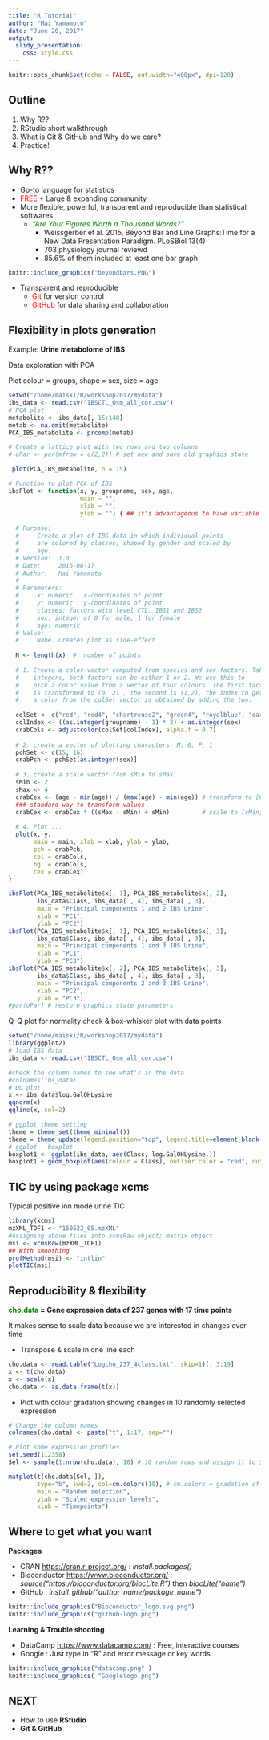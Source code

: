 ```yaml
---
title: "R Tutorial"
author: "Mai Yamamoto"
date: "June 20, 2017"
output: 
  slidy_presentation:
    css: style.css
---
```


```r
knitr::opts_chunk$set(echo = FALSE, out.width="400px", dpi=120)
```

## Outline

1. Why R??
2. RStudio short walkthrough 
3. What is Git & GitHub and Why do we care?
4. Practice! 

## Why R??

- Go-to language for statistics 
- <span style="color:red">FREE</span> + Large & expanding community 
- More flexible, powerful, transparent and reproducible than statistical softwares
  + *<span style="color:green">"Are Your Figures Worth a Thousand Words?"</span>*
    + Weissgerber et al. 2015, Beyond Bar and Line Graphs:Time for a New Data Presentation Paradigm. PLoSBiol 13(4)
    + 703 physiology journal reviewd 
    + 85.6% of them included at least one bar graph

```r
knitr::include_graphics("beyondbars.PNG")
```

  + Transparent and reproducible 
    + <span style="color:red">Git</span> for version control 
    + <span style="color:red">GitHub</span> for data sharing and collaboration

## Flexibility in plots generation
Example: **Urine metabolome of IBS**

Data exploration with PCA

Plot colour = groups, shape = sex, size = age

```r
setwd("/home/maiski/R/workshop2017/mydata")
ibs_data <- read.csv("IBSCTL_Osm_all_cor.csv")
# PCA plot
metabolite <- ibs_data[, 15:148]
metab <- na.omit(metabolite)
PCA_IBS_metabolite <- prcomp(metab)

# Create a lattice plot with two rows and two columns
# oPar <- par(mfrow = c(2,2)) # set new and save old graphics state

 plot(PCA_IBS_metabolite, n = 15)

# Function to plot PCA of IBS
ibsPlot <- function(x, y, groupname, sex, age,
                    main = "",
                    xlab = "",
                    ylab = "") { ## it's advantageous to have variable names same as how you name variables normally
  
  # Purpose:
  #     Create a plot of IBS data in which individual points
  #     are colored by classes, shaped by gender and scaled by
  #     age.
  # Version:  1.0
  # Date:     2016-06-17
  # Author:   Mai Yamamoto
  #
  # Parameters:
  #     x: numeric   x-coordinates of point
  #     y: numeric   y-coordinates of point
  #     classes: factors with level CTL, IBS1 and IBS2
  #     sex: integer of 0 for male, 1 for female
  #     age: numeric
  # Value:
  #     None. Creates plot as side-effect
  
  N <- length(x)  #  number of points
  
  # 1. Create a color vector computed from species and sex factors. Taken as
  #    integers, both factors can be either 1 or 2. We use this to
  #    pick a color value from a vector of four colours. The first factor
  #    is transformed to (0, 2) , the second is (1,2), the index to get
  #    a color from the colSet vector is obtained by adding the two.
  
  colSet <- c("red", "red4", "chartreuse2", "green4", "royalblue", "darkblue")
  colIndex <- ((as.integer(groupname) - 1) * 2) + as.integer(sex)
  crabCols <- adjustcolor(colSet[colIndex], alpha.f = 0.7)
  
  # 2. create a vector of plotting characters. M: 0; F: 1
  pchSet <- c(15, 16)
  crabPch <- pchSet[as.integer(sex)]
  
  # 3. create a scale vector from sMin to sMax
  sMin <- 2
  sMax <- 4
  crabCex <- (age - min(age)) / (max(age) - min(age)) # transform to [0, 1]
  ### standard way to transform values
  crabCex <- crabCex * ((sMax - sMin) + sMin)         # scale to [sMin, sMax]
  
  # 4. Plot ...
  plot(x, y,
       main = main, xlab = xlab, ylab = ylab,
       pch = crabPch,
       col = crabCols,
       bg  = crabCols,
       cex = crabCex)
}

ibsPlot(PCA_IBS_metabolite$x[, 1], PCA_IBS_metabolite$x[, 2],
        ibs_data$Class, ibs_data[ , 4], ibs_data[ , 3],
        main = "Principal components 1 and 2 IBS Urine",
        xlab = "PC1",
        ylab = "PC2")
ibsPlot(PCA_IBS_metabolite$x[, 1], PCA_IBS_metabolite$x[, 3],
        ibs_data$Class, ibs_data[ , 4], ibs_data[ , 3],
        main = "Principal components 1 and 3 IBS Urine",
        xlab = "PC1",
        ylab = "PC3")
ibsPlot(PCA_IBS_metabolite$x[, 2], PCA_IBS_metabolite$x[, 3],
        ibs_data$Class, ibs_data[ , 4], ibs_data[ , 3],
        main = "Principal components 2 and 3 IBS Urine",
        xlab = "PC2",
        ylab = "PC3")
#par(oPar) # restore graphics state parameters
```

Q-Q plot for normality check & box-whisker plot with data points

```r
setwd("/home/maiski/R/workshop2017/mydata")
library(ggplot2)
# load IBS data
ibs_data <- read.csv("IBSCTL_Osm_all_cor.csv")

#check the column names to see what's in the data
#colnames(ibs_data)
# QQ plot
x <- ibs_data$log.GalOHLysine.
qqnorm(x)
qqline(x, col=2)

# ggplot theme setting
theme = theme_set(theme_minimal())
theme = theme_update(legend.position="top", legend.title=element_blank(), panel.grid.major.x=element_blank())
# ggplot - boxplot
boxplot1 <- ggplot(ibs_data, aes(Class, log.GalOHLysine.))
boxplot1 + geom_boxplot(aes(colour = Class), outlier.color = "red", outlier.size = 0) + geom_jitter(aes(alpha = 5), width = 0.1)
```


## TIC by using package xcms 
Typical positive ion mode urine TIC

```r

library(xcms)
mzXML_TOF1 <- "150522_05.mzXML"
#Assigning above files into xcmsRaw object; matrix object
msi <- xcmsRaw(mzXML_TOF1)
## With smoothing
profMethod(msi) <- "intlin"
plotTIC(msi)

```

## Reproducibility & flexibility 

**<span style="color:green">cho.data</span> = Gene expression data of 237 genes with 17 time points**

It makes sense to scale data because we are interested in changes over time

- Transpose & scale in one line each

```r
cho.data <- read.table("Logcho_237_4class.txt", skip=1)[, 3:19]
x <- t(cho.data)
x <- scale(x)
cho.data <- as.data.frame(t(x))
```

- Plot with colour gradation showing changes in 10 randomly selected expression 

```r

# Change the column names
colnames(cho.data) <- paste("t", 1:17, sep="")

# Plot some expression profiles
set.seed(112358)
Sel <- sample(1:nrow(cho.data), 10) # 10 random rows and assign it to Sel

matplot(t(cho.data[Sel, ]),
        type="b", lwd=2, col=cm.colors(10), # cm.colors = gradation of cyan to madenta
        main = "Random selection",
        ylab = "Scaled expression levels",
        xlab = "Timepoints")
```

## Where to get what you want 

**Packages**

- CRAN <https://cran.r-project.org/> : *install.packages()*
- Bioconductor <https://www.bioconductor.org/> : *source("https://bioconductor.org/biocLite.R")* then *biocLite("name")*
- GitHub : *install_github("author_name/package_name")*

```r
knitr::include_graphics("Bioconductor_logo.svg.png")
knitr::include_graphics("github-logo.png")
```


**Learning & Trouble shooting**

- DataCamp <https://www.datacamp.com/> : Free, interactive courses 
- Google : Just type in "R" and error message or key words

```r
knitr::include_graphics("datacamp.png" )
knitr::include_graphics( "Googlelogo.png")
```

## NEXT

- How to use **RStudio** 
- **Git & GitHub**

